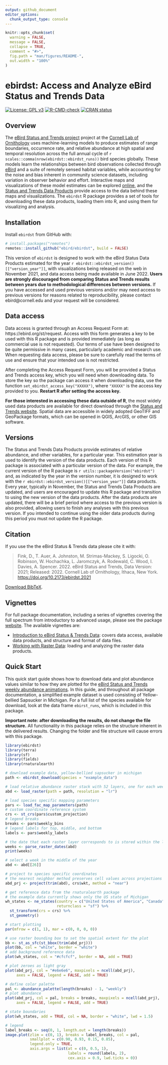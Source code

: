 ```yaml
---
output: github_document
editor_options: 
  chunk_output_type: console
---
```


<!-- README.md is generated from README.Rmd. Please edit that file -->

```r
knitr::opts_chunk$set(
  warning = FALSE, 
  message = FALSE,
  collapse = TRUE,
  comment = "#>",
  fig.path = "man/figures/README-",
  out.width = "100%"
)
```

# ebirdst: Access and Analyze eBird Status and Trends Data

<!-- badges: start -->
[![License: GPL v3](https://img.shields.io/badge/License-GPL%20v3-blue.svg)](http://www.gnu.org/licenses/gpl-3.0)
[![R-CMD-check](https://github.com/ebird/ebirdst/workflows/R-CMD-check/badge.svg)](https://github.com/ebird/ebirdst/actions)
[![CRAN status](https://www.r-pkg.org/badges/version/ebirdst)](https://cran.r-project.org/package=ebirdst)
<!-- badges: end -->

## Overview

The [eBird Status and Trends project](https://science.ebird.org/en/status-and-trends) project at the [Cornell Lab of Ornithology](https://www.birds.cornell.edu/) uses machine-learning models to produce estimates of range boundaries, occurrence rate, and relative abundance at high spatial and temporal resolution across the full annual cycle of `r scales::comma(nrow(ebirdst::ebirdst_runs))` bird species globally. These models learn the relationships between bird observations collected through [eBird](https://ebird.org/) and a suite of remotely sensed habitat variables, while accounting for the noise and bias inherent in community science datasets, including variation in observer behavior and effort. Interactive maps and visualizations of these model estimates can be explored [online](https://science.ebird.org/en/status-and-trends), and the [Status and Trends Data Products](https://science.ebird.org/en/status-and-trends/download-data) provide access to the data behind these maps and visualizations. The `ebirdst` R package provides a set of tools for downloading these data products, loading them into R, and using them for visualizing and analysis.

## Installation

Install `ebirdst` from GitHub with:

```r
# install.packages("remotes")
remotes::install_github("ebird/ebirdst", build = FALSE)
```

This version of `ebirdst` is designed to work with the eBird Status Data Products estimated for the year `r ebirdst::ebirdst_version()[["version_year"]]`, with visualizations being released on the web in November 2021, and data access being made available in June 2022. **Users are strongly discouraged from comparing Status and Trends results between years due to methodological differences between versions.** If you have accessed and used previous versions and/or may need access to previous versions for reasons related to reproducibility, please contact ebird@cornell.edu and your request will be considered.

## Data access

Data access is granted through an Access Request Form at: https://ebird.org/st/request. Access with this form generates a key to be used with this R package and is provided immediately (as long as commercial use is not requested). Our terms of use have been designed to be quite permissive in many cases, particularly academic and research use. When requesting data access, please be sure to carefully read the terms of use and ensure that your intended use is not restricted.

After completing the Access Request Form, you will be provided a Status and Trends access key, which you will need when downloading data. To store the key so the package can access it when downloading data, use the function `set_ebirdst_access_key("XXXXX")`, where `"XXXXX"` is the access key provided to you. **Restart R after setting the access key.**

**For those interested in accessing these data outside of R**, the most widely used data products are available for direct download through the [Status and Trends website]([https://science.ebird.org/en/status-and-trends). Spatial data are accessible in widely adopted GeoTIFF and GeoPackage formats, which can be opened in QGIS, ArcGIS, or other GIS software.

## Versions

The Status and Trends Data Products provide estimates of relative abundance, and other variables, for a particular year. This estimation year is used to identify the version of the data products. Each version of this R package is associated with a particular version of the data. For example, the current version of the R package is `r utils::packageVersion("ebirdst")` and, as indicated by the year in the version number, it is designed to work with the `r ebirdst::ebirdst_version()[["version_year"]]` data products. Every year, typically in November, the Status and Trends Data Products are updated, and users are encouraged to update this R package and transition to using the new version of the data products. After the data products are updated, there will be a brief period where access to the previous version is also provided, allowing users to finish any analyses with this previous version. If you intended to continue using the older data products during this period you must not update the R package.

## Citation

If you use the the eBird Status & Trends data please cite it with: 

<blockquote>
Fink, D., T. Auer, A. Johnston, M. Strimas-Mackey, S. Ligocki, O. Robinson, W. Hochachka, L. Jaromczyk, A. Rodewald, C. Wood, I. Davies, A. Spencer. 2022. eBird Status and Trends, Data Version: 2021; Released: 2022. Cornell Lab of Ornithology, Ithaca, New York. <a href="https://doi.org/10.2173/ebirdst.2021" class="uri">https://doi.org/10.2173/ebirdst.2021</a>
</blockquote>

[Download BibTeX](https://raw.githubusercontent.com/ebird/ebirdst/main/ebirdst-citation.bib).

## Vignettes

For full package documentation, including a series of vignettes covering the full spectrum from introductory to advanced usage, please see the package [website](https://ebird.github.io/ebirdst). The available vignettes are:

- [Introduction to eBird Status & Trends Data](https://ebird.github.io/ebirdst/articles/ebirdst.html): covers data access, available data products, and structure and format of data files.
- [Working with Raster Data](https://ebird.github.io/ebirdst/articles/rasters.html): loading and analyzing the raster data products. 

## Quick Start

This quick start guide shows how to download data and plot abundance values similar to how they are plotted for the [eBird Status and Trends weekly abundance animations](https://ebird.org/science/status-and-trends/yebsap/abundance-map-weekly). In this guide, and throughout all package documentation, a simplified example dataset is used consisting of Yellow-bellied Sapsucker in Michigan. For a full list of the species available for download, look at the data frame `ebirst_runs`, which is included in this package.

**Important note: after downloading the results, do not change the file structure.** All functionality in this package relies on the structure inherent in the delivered results. Changing the folder and file structure will cause errors with this package.

```r
library(ebirdst)
library(terra)
library(sf)
library(fields)
library(rnaturalearth)

# download example data, yellow-bellied sapsucker in michigan
path <- ebirdst_download(species = "example_data")

# load relative abundance raster stack with 52 layers, one for each week
abd <- load_raster(path = path, resolution = "lr")

# load species specific mapping parameters
pars <- load_fac_map_parameters(path)
# custom coordinate reference system
crs <- st_crs(pars$custom_projection)
# legend breaks
breaks <- pars$weekly_bins
# legend labels for top, middle, and bottom
labels <- pars$weekly_labels

# the date that each raster layer corresponds to is stored within the labels
weeks <- parse_raster_dates(abd)
print(weeks)

# select a week in the middle of the year
abd <- abd[[26]]

# project to species specific coordinates
# the nearest neighbor method preserves cell values across projections
abd_prj <- project(trim(abd), crs$wkt, method = "near")

# get reference data from the rnaturalearth package
# the example data currently shows only the US state of Michigan
wh_states <- ne_states(country = c("United States of America", "Canada"),
                       returnclass = "sf") %>% 
  st_transform(crs = crs) %>% 
  st_geometry()

# start plotting
par(mfrow = c(1, 1), mar = c(0, 0, 0, 0))

# use raster bounding box to set the spatial extent for the plot
bb <- st_as_sfc(st_bbox(trim(abd_prj)))
plot(bb, col = "white", border = "white")
# add background reference data
plot(wh_states, col = "#cfcfcf", border = NA, add = TRUE)

# plot zeroes as light gray
plot(abd_prj, col = "#e6e6e6", maxpixels = ncell(abd_prj),
     axes = FALSE, legend = FALSE, add = TRUE)

# define color palette
pal <- abundance_palette(length(breaks) - 1, "weekly")
# plot abundance
plot(abd_prj, col = pal, breaks = breaks, maxpixels = ncell(abd_prj),
     axes = FALSE, legend = FALSE, add = TRUE)

# state boundaries
plot(wh_states, add = TRUE, col = NA, border = "white", lwd = 1.5)

# legend
label_breaks <- seq(0, 1, length.out = length(breaks))
image.plot(zlim = c(0, 1), breaks = label_breaks, col = pal,
           smallplot = c(0.90, 0.93, 0.15, 0.85),
           legend.only = TRUE,
           axis.args = list(at = c(0, 0.5, 1), 
                            labels = round(labels, 2),
                            cex.axis = 0.9, lwd.ticks = 0))
```

